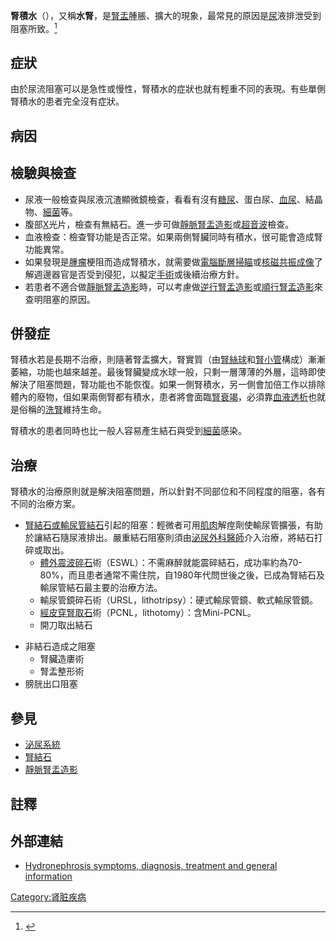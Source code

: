 {{medical}}
{{medref}}
{{DiseaseDisorder infobox 
|  Name = 腎積水({{lang|en|Hydronephrosis}})
| ICD10 = N13.0-N13.3
| ICD9 = 591
}}

'''腎積水'''（{{lang|en|Hydronephrosis}}），又稱'''水腎'''，是[[腎盂|腎盂]]腫脹、擴大的現象，最常見的原因是[[尿|尿]]液排泄受到阻塞所致。<ref name=robbins7>{{Cite book | author=Kumar, Vinay; Fausto, Nelson; Fausto, Nelso; Robbins, Stanley L.; Abbas, Abul K.; Cotran, Ramzi S. | authorlink= | title=Robbins and Cotran Pathologic Basis of Disease | year=2005 | edition=7th| publisher=Elsevier Saunders | location=Philadelphia PA | isbn=0-7216-0187-1 | pages=1012–4}}</ref>

==症狀==
{{seealso|腎功能|腎生理學}}

由於尿流阻塞可以是急性或慢性，腎積水的症狀也就有輕重不同的表現。有些單側腎積水的患者完全沒有症狀。

==病因==

==檢驗與檢查==
* 尿液一般檢查與尿液沉渣顯微鏡檢查，看看有沒有[[糖尿病|糖尿]]、蛋白尿、[[血尿|血尿]]、結晶物、[[細菌|細菌]]等。
* 腹部[[X|X]]光片，檢查有無結石。進一步可做[[靜脈腎盂造影|靜脈腎盂造影]]或[[超音波|超音波]]檢查。
* 血液檢查：檢查腎功能是否正常。如果兩側腎臟同時有積水，很可能會造成腎功能異常。
* 如果發現是[[腫瘤|腫瘤]]梗阻而造成腎積水，就需要做[[電腦斷層掃瞄|電腦斷層掃瞄]]或[[核磁共振成像|核磁共振成像]]了解週邊器官是否受到侵犯，以擬定[[手術|手術]]或後續治療方針。
* 若患者不適合做[[靜脈腎盂造影|靜脈腎盂造影]]時，可以考慮做[[逆行腎盂造影|逆行腎盂造影]]或[[順行腎盂造影|順行腎盂造影]]來查明阻塞的原因。

==併發症==
腎積水若是長期不治療，則隨著腎盂擴大，腎實質（由[[腎絲球|腎絲球]]和[[腎小管|腎小管]]構成）漸漸萎縮，功能也越來越差。最後腎臟變成水球一般，只剩一層薄薄的外層，這時即使解決了阻塞問題，腎功能也不能恢復。如果一側腎積水，另一側會加倍工作以排除體內的廢物，伹如果兩側腎都有積水，患者將會面臨[[腎衰竭|腎衰竭]]，必須靠[[血液透析|血液透析]]也就是俗稱的[[洗腎|洗腎]]維持生命。

腎積水的患者同時也比一般人容易產生結石與受到[[細菌|細菌]]感染。

==治療==
腎積水的治療原則就是解決阻塞問題，所以針對不同部位和不同程度的阻塞，各有不同的治療方案。
* [[腎結石|腎結石或輸尿管結石]]引起的阻塞：輕微者可用[[肌肉|肌肉]]解痙劑使輸尿管擴張，有助於讓結石隨尿液排出。嚴重結石阻塞則須由[[泌尿外科|泌尿外科]][[醫師|醫師]]介入治療，將結石打碎或取出。
** [[體外震波碎石|體外震波碎石]]術（ESWL）：不需麻醉就能震碎結石，成功率約為70-80%，而且患者通常不需住院，自1980年代問世後之後，已成為腎結石及輸尿管結石最主要的治療方法。
** 輸尿管鏡碎石術（URSL，lithotripsy）：硬式輸尿管鏡、軟式輸尿管鏡。
** [[經皮穿腎取石|經皮穿腎取石]]術（PCNL，lithotomy）：含Mini-PCNL。
** 開刀取出結石

* 非結石造成之阻塞
** 腎臟造廔術
** 腎盂整形術
* 膀胱出口阻塞

==參見==
* [[泌尿系統|泌尿系統]]
* [[腎結石|腎結石]]
* [[靜脈腎盂造影|靜脈腎盂造影]]

==註釋==
{{reflist}}

==外部連結==
* [https://web.archive.org/web/20190905064257/http://hydronephrosis.info/ Hydronephrosis symptoms, diagnosis, treatment and general information]

{{Nephrology}}

[[Category:肾脏疾病|Category:肾脏疾病]]